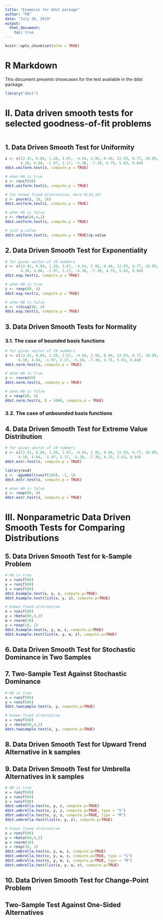```yaml
---
title: "Examples for ddst package"
author: "PB"
date: "July 26, 2019"
output: 
  html_document:
    toc: true
---
```


```r
knitr::opts_chunk$set(echo = TRUE)
```

# R Markdown

This document presents showcases for the test avaliable in the ddst package.

```r
library("ddst")
```

# II. Data driven smooth tests for selected goodness-of-fit problems

```r
```

## 1. Data Driven Smooth Test for Uniformity

```r
z <- c(13.41, 6.04, 1.26, 3.67, -4.54, 2.92, 0.44, 12.93, 6.77, 10.09,
       4.10, 4.04, -1.97, 2.17, -5.38, -7.30, 4.75, 5.63, 8.84)
ddst.uniform.test(z, compute.p = TRUE)

# when H0 is true
z <- runif(80)
ddst.uniform.test(z, compute.p = TRUE)

# for known fixed alternative, here N(10,16)
z <- pnorm(z, 10, 16)
ddst.uniform.test(z, compute.p = TRUE)

# when H0 is false
z <- rbeta(80,4,2)
ddst.uniform.test(z, compute.p = TRUE)

# just p-value
ddst.uniform.test(z, compute.p = TRUE)$p.value
```
## 2. Data Driven Smooth Test for Exponentiality

```r
# for given vector of 19 numbers
z <- c(13.41, 6.04, 1.26, 3.67, -4.54, 2.92, 0.44, 12.93, 6.77, 10.09,
       4.10, 4.04, -1.97, 2.17, -5.38, -7.30, 4.75, 5.63, 8.84)
ddst.exp.test(z, compute.p = TRUE)

# when H0 is true
z <- rexp(80, 4)
ddst.exp.test(z, compute.p = TRUE)

# when H0 is false
z <- rchisq(80, 4)
ddst.exp.test(z, compute.p = TRUE)

```

## 3. Data Driven Smooth Tests for Normality


### 3.1. The case of bounded basis functions

```r
# for given vector of 19 numbers
z <- c(13.41, 6.04, 1.26, 3.67, -4.54, 2.92, 0.44, 12.93, 6.77, 10.09,
      4.10, 4.04, -1.97, 2.17, -5.38, -7.30, 4.75, 5.63, 8.84)
ddst.norm.test(z, compute.p = TRUE)

# when H0 is true
z <- rnorm(80)
ddst.norm.test(z, compute.p = TRUE)

# when H0 is false
z = rexp(80, 4)
ddst.norm.test(z, B = 5000, compute.p = TRUE)

```

### 3.2. The case of unbounded basis functions



## 4. Data Driven Smooth Test for Extreme Value Distribution


```r
# for given vector of 19 numbers
z <- c(13.41, 6.04, 1.26, 3.67, -4.54, 2.92, 0.44, 12.93, 6.77, 10.09,
      4.10, 4.04, -1.97, 2.17, -5.38, -7.30, 4.75, 5.63, 8.84)
ddst.extr.test(z, compute.p = TRUE)

library(evd)
z <- -qgumbel(runif(100), -1, 1)
ddst.extr.test(z, compute.p = TRUE)

# when H0 is false
z <- rexp(80, 4)
ddst.extr.test(z, compute.p = TRUE)

```

# III. Nonparametric Data Driven Smooth Tests for Comparing Distributions


## 5. Data Driven Smooth Test for k-Sample Problem

```r
# H0 is true
x = runif(80)
y = runif(80)
z = runif(80)
ddst.ksample.test(x, y, z, compute.p=TRUE)
ddst.ksample.test(list(x, y, z), compute.p=TRUE)

# known fixed alternative
x = runif(80)
y = rbeta(80,4,2)
w = rnorm(30)
z = rexp(10, 1)
ddst.ksample.test(x, y, w, z, compute.p=TRUE)
ddst.ksample.test(list(x, y, w, z), compute.p=TRUE)
```

## 6. Data Driven Smooth Test for Stochastic Dominance in Two Samples


## 7. Two-Sample Test Against Stochastic Dominance

```r
# H0 is true
x = runif(80)
y = runif(80)
ddst.twosample.test(x, y, compute.p=TRUE)

# known fixed alternative
x = runif(80)
y = rbeta(80,4,2)
ddst.twosample.test(x, y, compute.p=TRUE)
```

## 8. Data Driven Smooth Test for Upward Trend Alternative in k samples


## 9. Data Driven Smooth Test for Umbrella Alternatives in k samples

```r
# H0 is true
x = runif(80)
y = runif(80)
z = runif(80)
ddst.umbrella.test(x, y, z, compute.p=TRUE)
ddst.umbrella.test(x, y, z, compute.p=TRUE, type = "S")
ddst.umbrella.test(x, y, z, compute.p=TRUE, type = "M")
ddst.umbrella.test(list(x, y, z), compute.p=TRUE)

# known fixed alternative
x = runif(80)
y = rbeta(80,4,2)
w = rnorm(30)
z = rexp(10, 1)
ddst.umbrella.test(x, y, w, z, compute.p=TRUE)
ddst.umbrella.test(x, y, w, z, compute.p=TRUE, type = "S")
ddst.umbrella.test(x, y, w, z, compute.p=TRUE, type = "M")
ddst.umbrella.test(list(x, y, w, z), compute.p=TRUE)
```

## 10. Data Driven Smooth Test for Change-Point Problem


## Two-Sample Test Against One-Sided Alternatives


